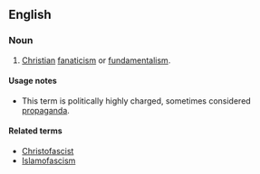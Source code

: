 ==English==
{{wikipedia}}

===Noun===
{{en-noun|-}}

# {{context|pejorative|lang=en}} [[Christian]] [[fanaticism]] or [[fundamentalism]].

====Usage notes====
* This term is politically highly charged, sometimes considered [[propaganda]].

====Related terms====
* [[Christofascist]]
* [[Islamofascism]]